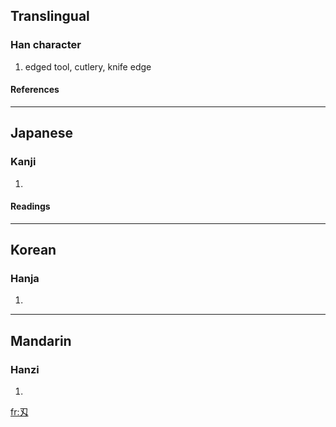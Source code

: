 {{see|刃}}

==Translingual==
===Han character===
{{Han char|rn=18|rad=刀|as=01|sn=3|four=|canj=尸大 (SK), XX尸大 (XXSK)}}
# edged tool, cutlery, knife edge
====References====
{{Han ref|kx=0136.021|dkj=01849|dj=0304.090|hdz=10320.040|uh=5204|ud=20996}}
----
==Japanese==
===Kanji===
{{ja-kanji|grade=|rs=刀01}}
# {{defn|Japanese}}
====Readings====
{{ja-readings|on=[[じん]] (jin), [[にん]] (nin)|kun=[[は]] (ha)}}
----
==Korean==
===Hanja===
{{ko-hanja|hangeul=인|rv=in|mr=in}}
# {{defn|Korean}}
----
==Mandarin==
===Hanzi===
{{cmn-hanzi|pin=[[rèn]] (ren4)|wg=jen<sup>4</sup>}}
# {{defn|Mandarin}}

[[fr:刄]]